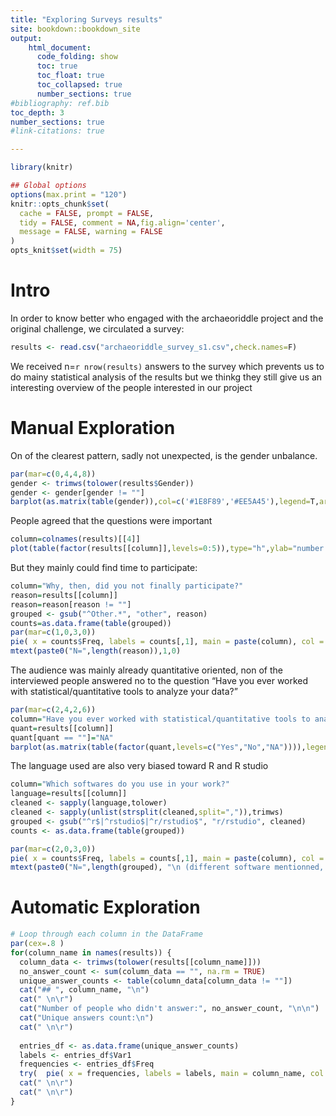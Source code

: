 ```yaml
---
title: "Exploring Surveys results"
site: bookdown::bookdown_site
output:
    html_document:
      code_folding: show
      toc: true
      toc_float: true
      toc_collapsed: true
      number_sections: true
#bibliography: ref.bib  
toc_depth: 3
number_sections: true
#link-citations: true

---
```




```r
library(knitr)

## Global options
options(max.print = "120")
knitr::opts_chunk$set(
  cache = FALSE, prompt = FALSE,
  tidy = FALSE, comment = NA,fig.align='center',
  message = FALSE, warning = FALSE
)
opts_knit$set(width = 75)
```

# Intro

In order to know better who engaged with the archaeoriddle project and the original challenge, we circulated a survey:

```r
results <- read.csv("archaeoriddle_survey_s1.csv",check.names=F)
```

We received n=`r nrow(results)` answers to the survey which prevents us to do mainy statistical analysis of the results but we thinkg they still give us an interesting overview of the people interested in our project

# Manual Exploration

On of the clearest pattern, sadly not unexpected, is the gender unbalance.

```r
par(mar=c(0,4,4,8))
gender <- trimws(tolower(results$Gender))
gender <- gender[gender != ""]
barplot(as.matrix(table(gender)),col=c('#1E8F89','#EE5A45'),legend=T,args.legend = list(bg="white",inset=c(-1,0),x="topright"))
```



People agreed that the questions were important


```r
column=colnames(results)[[4]]
plot(table(factor(results[[column]],levels=0:5)),type="h",ylab="number of answers",main="From 0 to 5, is the issue we tried to address an important one",xlab="",lwd=10,col="dark red")
```

But they mainly could find time to participate:

```r
column="Why, then, did you not finally participate?"
reason=results[[column]]
reason=reason[reason != ""]
grouped <- gsub("^Other.*", "other", reason)
counts=as.data.frame(table(grouped))
par(mar=c(1,0,3,0))
pie( x = counts$Freq, labels = counts[,1], main = paste(column), col = rainbow(nrow(counts)),cex=.9)
mtext(paste0("N=",length(reason)),1,0)
```


The audience was mainly already quantitative oriented, non of the interviewed people answered no to the question 
"Have you ever worked with statistical/quantitative tools to analyze your data?"

```r
par(mar=c(2,4,2,6))
column="Have you ever worked with statistical/quantitative tools to analyze your data?"
quant=results[[column]]
quant[quant == ""]="NA"
barplot(as.matrix(table(factor(quant,levels=c("Yes","No","NA")))),legend=T,col=c("blue","red","white"),args.legend=list(bg="white",x="topright", inset=c(-1,0)))
```


The language used are also very biased toward R and R studio

```r
column="Which softwares do you use in your work?"
language=results[[column]]
cleaned <- sapply(language,tolower)
cleaned <- sapply(unlist(strsplit(cleaned,split=",")),trimws)
grouped <- gsub("^r$|^rstudio$|^r/rstudio$", "r/rstudio", cleaned)
counts <- as.data.frame(table(grouped))

par(mar=c(2,0,3,0))
pie( x = counts$Freq, labels = counts[,1], main = paste(column), col = rainbow(nrow(counts)),main.cex=.8)
mtext(paste0("N=",length(grouped), "\n (different software mentionned, multiple choices allowed)"),1,0,cex=.8)
```

# Automatic Exploration

```r
# Loop through each column in the DataFrame
par(cex=.8 )
for(column_name in names(results)) {
  column_data <- trimws(tolower(results[[column_name]]))
  no_answer_count <- sum(column_data == "", na.rm = TRUE)
  unique_answer_counts <- table(column_data[column_data != ""])
  cat("## ", column_name, "\n")
  cat(" \n\r")
  cat("Number of people who didn't answer:", no_answer_count, "\n\n")
  cat("Unique answers count:\n")
  cat(" \n\r")
  
  entries_df <- as.data.frame(unique_answer_counts)
  labels <- entries_df$Var1
  frequencies <- entries_df$Freq
  try(  pie( x = frequencies, labels = labels, main = column_name, col = rainbow(length(frequencies)),cex=.7))
  cat(" \n\r")
  cat(" \n\r")
}

```

